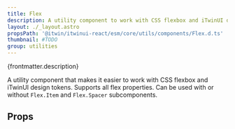 ```yaml
---
title: Flex
description: A utility component to work with CSS flexbox and iTwinUI design tokens.
layout: ./_layout.astro
propsPath: '@itwin/itwinui-react/esm/core/utils/components/Flex.d.ts'
thumbnail: #TODO
group: utilities
---
```



<p>{frontmatter.description}</p>

<Placeholder componentPageName='utilities-flex' />

<LiveExample src='Flex.main.tsx'>
  <AllExamples.FlexMainExample client:load />
</LiveExample>

A utility component that makes it easier to work with CSS flexbox and iTwinUI design tokens. Supports all flex properties. Can be used with or without `Flex.Item` and `Flex.Spacer` subcomponents.

## Props

<PropsTable path={frontmatter.propsPath} />
